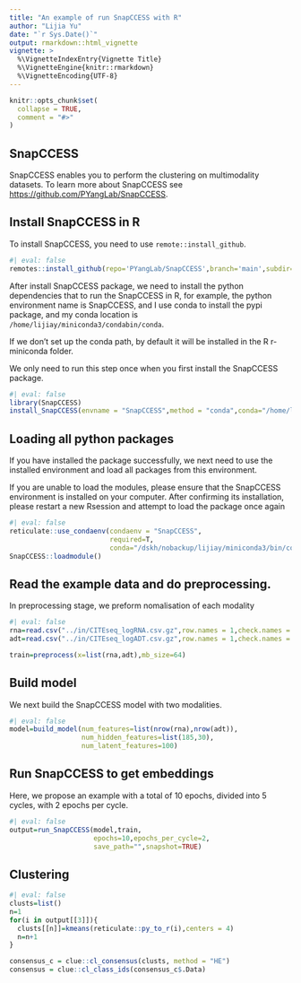 ```yaml
---
title: "An example of run SnapCCESS with R"
author: "Lijia Yu"
date: "`r Sys.Date()`"
output: rmarkdown::html_vignette
vignette: >
  %\VignetteIndexEntry{Vignette Title}
  %\VignetteEngine{knitr::rmarkdown}
  %\VignetteEncoding{UTF-8}
---
```


```r
knitr::opts_chunk$set(
  collapse = TRUE,
  comment = "#>"
)
```

## SnapCCESS

SnapCCESS enables you to perform the clustering on multimodality datasets. To learn more about SnapCCESS see [https://github.com/PYangLab/SnapCCESS](https://github.com/PYangLab/SnapCCESS){.uri}.

## Install SnapCCESS in R

To install SnapCCESS, you need to use `remote::install_github`.

```r
#| eval: false
remotes::install_github(repo='PYangLab/SnapCCESS',branch='main',subdir='snapccess-r/SnapCCESS')
```

After install SnapCCESS package, we need to install the python dependencies that to run the SnapCCESS in R, for example, the python environment name is SnapCCESS, and I use conda to install the pypi package, and my conda location is `/home/lijiay/miniconda3/condabin/conda`. 

If we don't set up the conda path, by default it will be installed in the R r-miniconda folder.

We only need to run this step once when you first install the SnapCCESS package.

```r
#| eval: false
library(SnapCCESS)
install_SnapCCESS(envname = "SnapCCESS",method = "conda",conda="/home/lijiay/miniconda3/bin/conda")
```


## Loading all python packages

If you have installed the package successfully, we next need to use the installed environment and load all packages from this environment.

If you are unable to load the modules, please ensure that the SnapCCESS environment is installed on your computer. After confirming its installation, please restart a new Rsession and attempt to load the package once again

```r
#| eval: false
reticulate::use_condaenv(condaenv = "SnapCCESS",
                         required=T,
                         conda="/dskh/nobackup/lijiay/miniconda3/bin/conda")
SnapCCESS::loadmodule()
```

## Read the example data and do preprocessing.

In preprocessing stage, we preform nomalisation of each modality
```r
#| eval: false
rna=read.csv("../in/CITEseq_logRNA.csv.gz",row.names = 1,check.names = F)
adt=read.csv("../in/CITEseq_logADT.csv.gz",row.names = 1,check.names = F)

train=preprocess(x=list(rna,adt),mb_size=64)
```


## Build model

We next build the SnapCCESS model with two modalities.

```r
#| eval: false
model=build_model(num_features=list(nrow(rna),nrow(adt)),
                  num_hidden_features=list(185,30),
                  num_latent_features=100)
```


## Run SnapCCESS to get embeddings

Here, we propose an example with a total of 10 epochs, divided into 5 cycles, with 2 epochs per cycle.


```r
#| eval: false
output=run_SnapCCESS(model,train,
                     epochs=10,epochs_per_cycle=2,
                     save_path="",snapshot=TRUE)

```


## Clustering

```r
#| eval: false
clusts=list()
n=1
for(i in output[[3]]){ 
  clusts[[n]]=kmeans(reticulate::py_to_r(i),centers = 4)
  n=n+1
}

consensus_c = clue::cl_consensus(clusts, method = "HE")
consensus = clue::cl_class_ids(consensus_c$.Data)
```